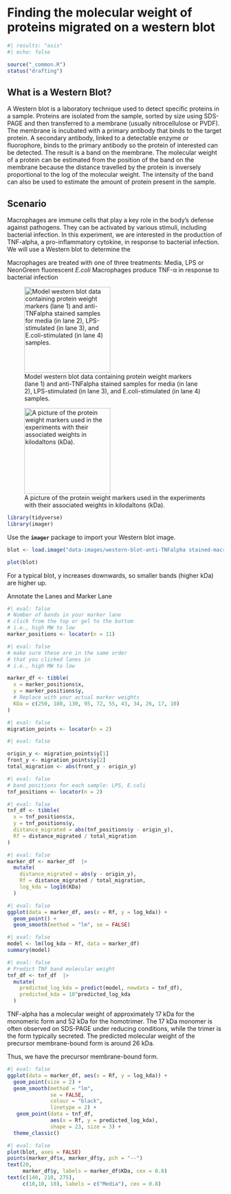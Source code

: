 # Finding the molecular weight of proteins migrated on a western blot

```r
#| results: "asis"
#| echo: false

source("_common.R")
status("drafting")
```

## What is a Western Blot?

A Western blot is a laboratory technique used to detect specific
proteins in a sample. Proteins are isolated from the sample, sorted
by size using SDS-PAGE and then transferred to a membrane (usually
nitrocellulose or PVDF). The membrane is incubated with a primary 
antibody that binds to the target protein. A secondary antibody, 
linked to a detectable enzyme or fluorophore, binds to the primary
antibody so the protein of interested can be detected. The result is a 
band on the membrane. The molecular weight of a protein can be estimated
from the position of the band on the membrane because the distance 
travelled by the protein is inversely proportional to the log of the 
molecular weight. The intensity of the band can also be used to estimate
the amount of protein present in the sample.





## Scenario

Macrophages are immune cells that play a key role in the body's defense
against pathogens. They can be activated by various stimuli, including
bacterial infection. In this experiment, we are interested in the
production of TNF-alpha, a pro-inflammatory cytokine, in response to
bacterial infection. We will use a Western blot to determine the

Macrophages are treated with one of three treatments: Media, LPS or 
NeonGreen fluorescent *E.coli* Macrophages produce TNF-α in response to
bacterial infection

![Model western blot data containing protein weight markers (lane 1) and
anti-TNFalpha stained samples for media (in lane 2), LPS-stimulated (in
lane 3), and E.coli-stimulated (in lane 4)
samples.](data-images/western-blot-anti-TNFalpha%20stained-macrophages.png){width="200"}

![A picture of the protein weight markers used in the experiments with
their associated weights in kilodaltons
(kDa).](data-images/protein-weight-markers.png){width="200"}

```r
library(tidyverse)
library(imager)
```

Use the **`imager`** package to import your Western blot image.

```r
blot <- load.image("data-images/western-blot-anti-TNFalpha stained-macrophages.png")
```


```r
plot(blot)
```

For a typical blot, y increases downwards, so smaller bands (higher kDa) are higher up.


Annotate the Lanes and Marker Lane

```r
#| eval: false
# Number of bands in your marker lane
# click from the top or gel to the bottom 
# i.e., high MW to low
marker_positions <- locator(n = 11)  
```


```r
#| eval: false
# make sure these are in the same order 
# that you clicked lanes in
# i.e., high MW to low

marker_df <- tibble(
  x = marker_positions$x,
  y = marker_positions$y,
  # Replace with your actual marker weights
  KDa = c(250, 180, 130, 95, 72, 55, 43, 34, 26, 17, 10)  
)
```


```r
#| eval: false
migration_points <- locator(n = 2)
```


```r
#| eval: false

origin_y <- migration_points$y[1]
front_y <- migration_points$y[2]
total_migration <- abs(front_y - origin_y)
```



```r
#| eval: false
# band positions for each sample: LPS, E.coli
tnf_positions <- locator(n = 2)  
```


```r
#| eval: false
tnf_df <- tibble(
  x = tnf_positions$x,
  y = tnf_positions$y,
  distance_migrated = abs(tnf_positions$y - origin_y),
  Rf = distance_migrated / total_migration
)
```



```r
#| eval: false
marker_df <- marker_df  |> 
  mutate(
    distance_migrated = abs(y - origin_y),
    Rf = distance_migrated / total_migration,
    log_kda = log10(KDa)
  )
```


```r
#| eval: false
ggplot(data = marker_df, aes(x = Rf, y = log_kda)) +
  geom_point() +
  geom_smooth(method = "lm", se = FALSE)


```


```r
#| eval: false
model <- lm(log_kda ~ Rf, data = marker_df)
summary(model)
```

```r
#| eval: false
# Predict TNF band molecular weight
tnf_df <- tnf_df  |> 
  mutate(
    predicted_log_kda = predict(model, newdata = tnf_df),
    predicted_kda = 10^predicted_log_kda
  )

```


TNF-alpha has a molecular weight of approximately 17 kDa for the 
monomeric form and 52 kDa for the homotrimer. The 17 kDa monomer 
is often observed on SDS-PAGE under reducing conditions, while 
the trimer is the form typically secreted. The predicted molecular 
weight of the precursor membrane-bound form is around 26 kDa. 

Thus, we have the precursor membrane-bound form.

```r
#| eval: false
ggplot(data = marker_df, aes(x = Rf, y = log_kda)) +
  geom_point(size = 2) +
  geom_smooth(method = "lm", 
              se = FALSE,
              colour = "black",
              linetype = 2) +
   geom_point(data = tnf_df, 
              aes(x = Rf, y = predicted_log_kda), 
              shape = 23, size = 3) +
  theme_classic()


```


```r
#| eval: false
plot(blot, axes = FALSE)
points(marker_df$x, marker_df$y, pch = "--")
text(20, 
     marker_df$y, labels = marker_df$KDa, cex = 0.8)
text(c(140, 210, 275), 
     c(10,10, 10), labels = c("Media"), cex = 0.8)
```




